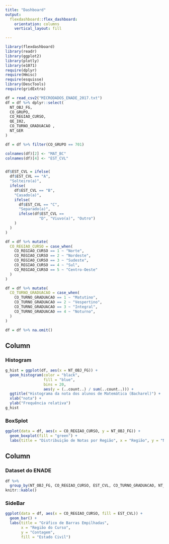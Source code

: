 ```yaml
---
title: "Dashboard"
output: 
  flexdashboard::flex_dashboard:
    orientation: columns
    vertical_layout: fill

---
```


```r
library(flexdashboard)
library(readr)
library(ggplot2)
library(plotly)
library(e1071)
require(dplyr)
require(Hmisc)
require(esquisse)
library(DescTools)
require(gridExtra)

df = read_csv2("MICRODADOS_ENADE_2017.txt")
df = df %>% dplyr::select(
  NT_OBJ_FG,
  CO_GRUPO,
  CO_REGIAO_CURSO,
  QE_I02,
  CO_TURNO_GRADUACAO ,
  NT_GER
)

df = df %>% filter(CO_GRUPO == 701)

colnames(df)[2] <- "MAT_BC" 
colnames(df)[4] <- "EST_CVL" 


df$EST_CVL = ifelse(
  df$EST_CVL == "A",
  "Solteiro(a)",
  ifelse(
    df$EST_CVL == "B",
    "Casado(a)",
    ifelse(
      df$EST_CVL == "C",
      "Separado(a)",
      ifelse(df$EST_CVL ==
               "D", "Viuvo(a)", "Outro")
    )
  )
)

df = df %>% mutate(
  CO_REGIAO_CURSO = case_when(
    CO_REGIAO_CURSO == 1 ~ "Norte",
    CO_REGIAO_CURSO == 2 ~ "Nordeste",
    CO_REGIAO_CURSO == 3 ~ "Sudeste",
    CO_REGIAO_CURSO == 4 ~ "Sul",
    CO_REGIAO_CURSO == 5 ~ "Centro-Oeste"
  )
)

df = df %>% mutate(
  CO_TURNO_GRADUACAO = case_when(
    CO_TURNO_GRADUACAO == 1 ~ "Matutino",
    CO_TURNO_GRADUACAO == 2 ~ "Vespertino",
    CO_TURNO_GRADUACAO == 3 ~ "Integral",
    CO_TURNO_GRADUACAO == 4 ~ "Noturno",
  )
)

df = df %>% na.omit()


```

Column {data-width=350}
-----------------------------------------------------------------------

### Histogram

```r
g_hist = ggplot(df, aes(x = NT_OBJ_FG)) +
  geom_histogram(color = "black",
                 fill = "blue",
                 bins = 20,
                 aes(y = (..count..) / sum(..count..))) +
  ggtitle("Histograma da nota dos alunos de Matemática (Bacharel)") +
  xlab("nota") +
  ylab("Frequência relativa")
g_hist
```

### BoxSplot

```r
ggplot(data = df, aes(x = CO_REGIAO_CURSO, y = NT_OBJ_FG)) +
  geom_boxplot(fill = "green") +
  labs(title = "Distribuição de Notas por Região", x = "Região", y = "Notas")
```

Column {data-width=450}
-----------------------------------------------------------------------

### Dataset do ENADE 

```r

df %>%
  group_by(NT_OBJ_FG, CO_REGIAO_CURSO, EST_CVL, CO_TURNO_GRADUACAO, NT_GER) %>%
knitr::kable()
```

### SideBar

```r
ggplot(data = df, aes(x = CO_REGIAO_CURSO, fill = EST_CVL)) +
  geom_bar() +
  labs(title = "Gráfico de Barras Empilhadas",
       x = "Região do Curso",
       y = "Contagem",
       fill = "Estado Civil")
```

